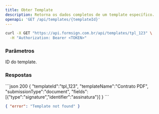 ```yaml
---
title: Obter Template
description: Retorna os dados completos de um template específico.
openapi: 'GET /api/templates/{templateId}'
---
```


<CodeGroup>

```bash cURL
curl -X GET "https://api.formsign.com.br/api/templates/tpl_123" \
  -H "Authorization: Bearer <TOKEN>"
```

</CodeGroup>

### Parâmetros
<ParamField path="templateId" type="string" required>ID do template.</ParamField>

### Respostas
<ResponseExample>
```json 200
{
  "templateId":"tpl_123",
  "templateName":"Contrato PDF",
  "submissionType":"document",
  "fields":[{"type":"signature","identifier":"assinatura"}]
}
```

```json 404
{ "error": "Template not found" }
```
</ResponseExample>
